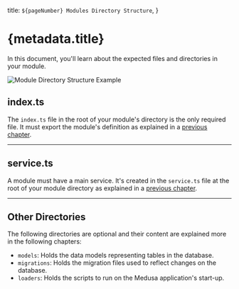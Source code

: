   title: `${pageNumber} Modules Directory Structure`,
}

# {metadata.title}

In this document, you'll learn about the expected files and directories in your module.

![Module Directory Structure Example](https://res.cloudinary.com/dza7lstvk/image/upload/v1714379976/Medusa%20Book/modules-dir-overview_nqq7ne.jpg)

## index.ts

The `index.ts` file in the root of your module's directory is the only required file. It must export the module's definition as explained in a [previous chapter](../modules-and-services/page.mdx).

---

## service.ts

A module must have a main service. It's created in the `service.ts` file at the root of your module directory as explained in a [previous chapter](../modules-and-services/page.mdx).

---

## Other Directories

The following directories are optional and their content are explained more in the following chapters:

- `models`: Holds the data models representing tables in the database.
- `migrations`: Holds the migration files used to reflect changes on the database.
- `loaders`: Holds the scripts to run on the Medusa application's start-up.